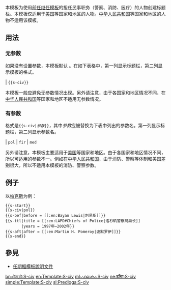 {{Documentation subpage}}
<!-- PLEASE ADD CATEGORIES AND INTERWIKIS AT THE BOTTOM OF THIS PAGE -->

本模板为使用[[Template:S-start|前任继任模板]]的担任民事职务（警察、消防、医疗）的人物创建标题栏。本模板仅适用于[[美国]]等国家和地区的人物。[[中华人民共和国]]等国家和地区的人物不适用该模板。

== 用法 ==
=== 无参数 ===
如果没有设置参数，本模板默认{{s-start}}
{{s-civ}}
{{s-end}}。在如下表格中，第一列显示标题栏，第二列显示模板的格式。

{{s-start}}
{{s-civ}}
| <code><nowiki>{{s-civ}}</nowiki></code>
{{s-end}}

本模板一般应避免无参数情况出现。另外请注意，由于各国家和地区情况不同，在[[中华人民共和国]]等国家和地区不适用无参数情况。

=== 有参数 ===
格式是<code><nowiki>{{</nowiki>s-civ|''参数''}}</code>，其中''参数''应被替换为下表中列出的参数名。第一列显示标题栏，第二列显示参数名。

{{s-start}}
{{s-civ|pol}}
| <code><nowiki>pol</nowiki></code>
{{s-civ|fir}}
| <code><nowiki>fir</nowiki></code>
{{s-civ|med}}
| <code><nowiki>med</nowiki></code>
{{s-end}}

另外请注意，本模板主要适用于[[美国]]等国家和地区。由于各国家和地区情况不同，所以可适用的参数不一。例如在[[中华人民共和国]]，由于消防、警察等体制和美国差别很大，所以不适用本模板的消防、警察参数。

== 例子 ==
以[[:en:Bernard C. Parks|帕克斯]]为例：

<pre style="font-size:95%; width:95%; overflow:auto;">
{{s-start}}
{{s-civ|pol}}
{{s-bef|before = [[:en:Bayan Lewis|刘易斯]]}}
{{s-ttl|title = [[:en:LAPD#Chiefs of Police|洛杉矶警察局局长]]
       |years = 1997年—2002年}}
{{s-aft|after = [[:en:Martin H. Pomeroy|波默罗伊]]}}
{{s-end}}
</pre>
{{s-start}}
{{s-civ|pol}}
{{s-bef|before = [[:en:Bayan Lewis|刘易斯]]}}
{{s-ttl|title = [[:en:LAPD#Chiefs of Police|洛杉矶警察局局长]]
       |years = 1997年—2002年}}
{{s-aft|after = [[:en:Martin H. Pomeroy|波默罗伊]]}}
{{s-end}}

== 參見 ==
* [[Template:任期框模板說明文件|任期框模板說明文件]]
<includeonly>
<!-- 本行下加入模板的分類 -->

<!-- 本行下加入模板的跨語言鏈接 -->
[[bn:টেমপ্লেট:S-civ]]
[[en:Template:S-civ]]
[[ml:ഫലകം:S-civ]]
[[ne:ढाँचा:S-civ]]
[[simple:Template:S-civ]]
[[sl:Predloga:S-civ]]
</includeonly>